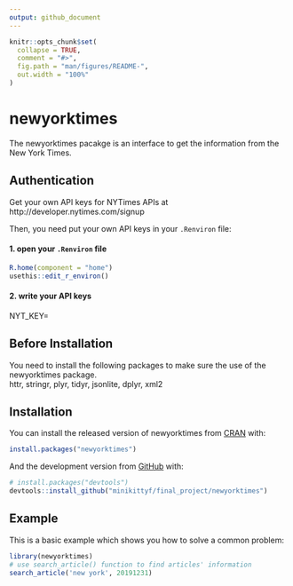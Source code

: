 ```yaml
---
output: github_document
---
```


<!-- README.md is generated from README.Rmd. Please edit that file -->

```r
knitr::opts_chunk$set(
  collapse = TRUE,
  comment = "#>",
  fig.path = "man/figures/README-",
  out.width = "100%"
)
```

# newyorktimes

<!-- badges: start -->
<!-- badges: end -->

The newyorktimes pacakge is an interface to get the information from the New York Times. 

## Authentication

Get your own API keys for NYTimes APIs at http://developer.nytimes.com/signup  

Then, you need put your own API keys in your `.Renviron` file:  

#### 1.  open your `.Renviron` file  

```r
R.home(component = "home")
usethis::edit_r_environ()
```


#### 2.  write your API keys  

NYT_KEY=<your_API_key>


## Before Installation  

You need to install the following packages to make sure the use of the newyorktimes package.  
httr, stringr, plyr, tidyr, jsonlite, dplyr, xml2


## Installation

You can install the released version of newyorktimes from [CRAN](https://CRAN.R-project.org) with:

``` r
install.packages("newyorktimes")
```

And the development version from [GitHub](https://github.com/) with:

``` r
# install.packages("devtools")
devtools::install_github("minikittyf/final_project/newyorktimes")
```

## Example

This is a basic example which shows you how to solve a common problem:

```r
library(newyorktimes)
# use search_article() function to find articles' information 
search_article('new york', 20191231)
```
